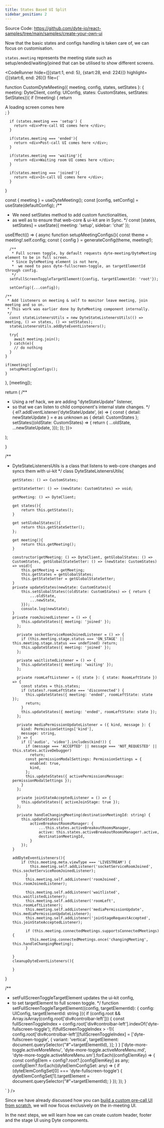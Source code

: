 ```yaml
---
title: States Based UI Split
sidebar_position: 2
---
```


Source Code: https://github.com/dyte-io/react-samples/tree/main/samples/create-your-own-ui

Now that the basic states and configs handling is taken care of, we can focus on customisation.

`states.meeting` represents the meeting state such as setup/ended/waiting/joined that can be utilised to show different screens.


<CodeRunner 
hide={[{start:1, end: 5}, {start:28, end: 224}]}
highlight={[{start:6, end: 26}]}
file={`

function CustomDyteMeeting({ meeting, config, states, setStates }: { meeting: DyteClient, config: UIConfig, states: CustomStates, setStates: SetStates}){
if (!meeting) {
return <div> A loading screen comes here </div>;
}

      if (states.meeting === 'setup') {
        return <div>Pre-call UI comes here </div>;
      }

      if(states.meeting === 'ended'){
        return <div>Post-call UI comes here </div>;
      }

      if(states.meeting === 'waiting'){
        return <div>Waiting room UI comes here </div>;
      }

      if(states.meeting === 'joined'){
        return <div>In-call UI comes here </div>;
      }

}

  const { meeting } = useDyteMeeting();
  const [config, setConfig] = useState(defaultConfig);
  /**
  * We need setStates method to add custom functionalities,
  * as well as to ensure that web-core & ui-kit are in Sync.
  */
  const [states, setStates] = useState<CustomStates>({
    meeting: 'setup',
    sidebar: 'chat'
  });

useEffect(() => {
async function setupMeetingConfigs(){
const theme = meeting!.self.config;
const { config } = generateConfig(theme, meeting!);

      /**
       * Full screen toggle, by default requests dyte-meeting/DyteMeeting element to be in full screen.
       * Since DyteMeeting element is not here,
       *  we need to pass dyte-fullscreen-toggle, an targetElementId through config.
       */
      setFullScreenToggleTargetElement({config, targetElementId: 'root'});

      setConfig({...config});

    /**
     * Add listeners on meeting & self to monitor leave meeting, join meeting and so on.
     * This work was earlier done by DyteMeeting component internally.
     */
      const stateListenersUtils = new DyteStateListenersUtils(() => meeting, () => states, () => setStates);
      stateListenersUtils.addDyteEventListeners();

      try{
        await meeting.join();
      } catch(e){
        // do nothing
      }
    }

    if(meeting){
      setupMeetingConfigs();
    }

}, [meeting]);

return (
/\*\*

- Using a ref hack, we are adding "dyteStateUpdate" listener,
- so that we can listen to child component's internal state changes.
  \*/
    <div className="flex w-full h-full bg-black text-white justify-center items-center" ref={(el) => {
  el?.addEventListener('dyteStateUpdate', (e) => {
  const { detail: newStateUpdate } = e as unknown as { detail: CustomStates };
  setStates((oldState: CustomStates) => { return {
  ...oldState,
  ...newStateUpdate,
  }});
  });
  }}>
  <CustomDyteMeeting meeting={meeting} config={config} states={states} setStates={setStates} />
    </div>
);

}

/\*\*

- DyteStateListenersUtils is a class that listens to web-core changes and syncs them with ui-kit
  \*/
  class DyteStateListenersUtils{

      getStates: () => CustomStates;

      getStateSetter: () => (newState: CustomStates) => void;

      getMeeting: () => DyteClient;

      get states(){
          return this.getStates();
      }

      get setGlobalStates(){
          return this.getStateSetter();
      };

      get meeting(){
          return this.getMeeting();
      }

      constructor(getMeeting: () => DyteClient, getGlobalStates: () => CustomStates, getGlobalStateSetter: () => (newState: CustomStates) => void){
          this.getMeeting = getMeeting;
          this.getStates = getGlobalStates;
          this.getStateSetter = getGlobalStateSetter;
      }
      private updateStates(newState: CustomStates){
          this.setGlobalStates((oldState: CustomStates) => { return {
              ...oldState,
              ...newState,
          }});
          console.log(newState);
      }
      private roomJoinedListener = () => {
          this.updateStates({ meeting: 'joined' });
        };

        private socketServiceRoomJoinedListener = () => {
          if (this.meeting.stage.status === 'ON_STAGE' || this.meeting.stage.status === undefined) return;
          this.updateStates({ meeting: 'joined' });
        };

        private waitlistedListener = () => {
          this.updateStates({ meeting: 'waiting' });
        };

        private roomLeftListener = ({ state }: { state: RoomLeftState }) => {
          const states = this.states;
          if (states?.roomLeftState === 'disconnected') {
            this.updateStates({ meeting: 'ended', roomLeftState: state });
            return;
          }
          this.updateStates({ meeting: 'ended', roomLeftState: state });
        };

        private mediaPermissionUpdateListener = ({ kind, message }: {
          kind: PermissionSettings['kind'],
          message: string,
        }) => {
          if (['audio', 'video'].includes(kind!)) {
            if (message === 'ACCEPTED' || message === 'NOT_REQUESTED' || this.states.activeDebugger)
              return;
            const permissionModalSettings: PermissionSettings = {
              enabled: true,
              kind,
            };
            this.updateStates({ activePermissionsMessage: permissionModalSettings });
          }
        };

        private joinStateAcceptedListener = () => {
          this.updateStates({ activeJoinStage: true });
        };

        private handleChangingMeeting(destinationMeetingId: string) {
          this.updateStates({
              activeBreakoutRoomsManager: {
                  ...this.states.activeBreakoutRoomsManager,
                  active: this.states.activeBreakoutRoomsManager!.active,
                  destinationMeetingId,
              }
          });
      }

      addDyteEventListeners(){
          if (this.meeting.meta.viewType === 'LIVESTREAM') {
              this.meeting.self.addListener('socketServiceRoomJoined', this.socketServiceRoomJoinedListener);
            }
            this.meeting.self.addListener('roomJoined', this.roomJoinedListener);

            this.meeting.self.addListener('waitlisted', this.waitlistedListener);
            this.meeting.self.addListener('roomLeft', this.roomLeftListener);
            this.meeting.self.addListener('mediaPermissionUpdate', this.mediaPermissionUpdateListener);
            this.meeting.self.addListener('joinStageRequestAccepted', this.joinStateAcceptedListener);

            if (this.meeting.connectedMeetings.supportsConnectedMeetings) {
              this.meeting.connectedMeetings.once('changingMeeting', this.handleChangingMeeting);
            }

      }
      cleanupDyteEventListeners(){

      }

}

/\*\*

- setFullScreenToggleTargetElement updates the ui-kit config,
- to set targetElement to full screen toggle.
  \*/
  function setFullScreenToggleTargetElement({config, targetElementId}: { config: UIConfig, targetElementId: string }){
  if (config.root && Array.isArray(config.root['div#controlbar-left'])) {
  const fullScreenToggleIndex = config.root['div#controlbar-left'].indexOf('dyte-fullscreen-toggle');
  if(fullScreenToggleIndex > -1){
  config.root['div#controlbar-left'][fullScreenToggleIndex] = ['dyte-fullscreen-toggle', {
  variant: 'vertical',
  targetElement: document.querySelector("#"+targetElementId),
  }];
  }
  }
  ['dyte-more-toggle.activeMoreMenu', 'dyte-more-toggle.activeMoreMenu.md', 'dyte-more-toggle.activeMoreMenu.sm'].forEach((configElemKey) => {
  const configElem = config?.root?.[configElemKey] as any;
  configElem?.forEach((dyteElemConfigSet: any) => {
  if (dyteElemConfigSet[0] === 'dyte-fullscreen-toggle') {
  dyteElemConfigSet[1].targetElement = document.querySelector("#"+targetElementId);
  }
  });
  });
  }

` } />

Since we have already discussed how you can [build a custom pre-call UI from scratch](/react-ui-kit/build-pre-call-ui/default-setup-screen), we will now focus exclusively on the in-meeting UI.

In the next steps, we will learn how we can create custom header, footer and the stage UI using Dyte components.
